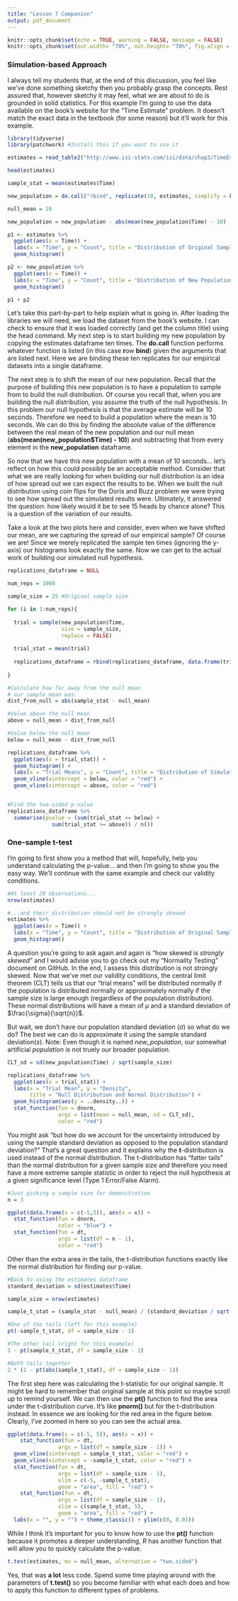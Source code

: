 ```yaml
---
title: "Lesson 7 Companion"
output: pdf_document
---
```


```r
knitr::opts_chunk$set(echo = TRUE, warning = FALSE, message = FALSE)
knitr::opts_chunk$set(out.width= "70%", out.height= "70%", fig.align = "center") 
```

### Simulation-based Approach

I always tell my students that, at the end of this discussion, you feel like we've done something sketchy then you probably grasp the concepts. Rest assured that, however sketchy it may feel, what we are about to do is grounded in solid statistics. For this example I'm going to use the data available on the book's website for the "Time Estimate" problem.  It doesn't match the exact data in the textbook (for some reason) but it'll work for this example.

```r
library(tidyverse)
library(patchwork) #Install this if you want to use it

estimates = read_table2("http://www.isi-stats.com/isi/data/chap3/TimeEstimate.txt")

head(estimates)

sample_stat = mean(estimates$Time)

new_population = do.call("rbind", replicate(10, estimates, simplify = FALSE))

null_mean = 10

new_population = new_population - abs(mean(new_population$Time) - 10)

p1 <- estimates %>%
  ggplot(aes(x = Time)) +
  labs(x = "Time", y = "Count", title = "Distribution of Original Sample") +
  geom_histogram()

p2 <- new_population %>%
  ggplot(aes(x = Time)) +
  labs(x = "Time", y = "Count", title = "Distribution of New Population") +
  geom_histogram()

p1 + p2
```
Let's take this part-by-part to help explain what is going in.  After loading the libraries we will need, we load the dataset from the book's website. I can check to ensure that it was loaded correctly (and get the column title) using the head command. My next step is to start building my new population by copying the estimates dataframe ten times. The **do.call** function performs whatever function is listed (in this case **r**ow **bind**) given the arguments that are listed next. Here we are binding these ten replicates for our empirical datasets into a single dataframe.

The next step is to shift the mean of our new population. Recall that the purpose of building this new population is to have a population to sample from to build the null distribution. Of course you recall that, when you are building the null distribution, you assume the truth of the null hypothesis. In this problem our null hypothesis is that the average estimate will be 10 seconds. Therefore we need to build a population where the mean is 10 seconds. We can do this by finding the absolute value of the difference between the real mean of the new population and our null mean (**abs(mean(new_population$Time) - 10)**) and subtracting that from every element in the **new_population** dataframe.

So now that we have this new population with a mean of 10 seconds... let's reflect on how this could possibly be an acceptable method. Consider that what we are really looking for when building our null distribution is an idea of how spread out we can expect the results to be. When we built the null distribution using coin flips for the Doris and Buzz problem we were trying to see how spread out the simulated results were. Ultimately, it answered the question: how likely would it be to see 15 heads by chance alone? This is a question of the variation of our results.

Take a look at the two plots here and consider, even when we have shifted our mean, are we capturing the spread of our empirical sample? Of course we are! Since we merely replicated the sample ten times (ignoring the y-axis) our histograms look exactly the same. Now we can get to the actual work of building our simulated null hypothesis.

```r
replications_dataframe = NULL

num_reps = 1000

sample_size = 25 #Original sample size

for (i in 1:num_reps){
  
  trial = sample(new_population$Time, 
                 size = sample_size, 
                 replace = FALSE)
  
  trial_stat = mean(trial)
  
  replications_dataframe = rbind(replications_dataframe, data.frame(trial_stat))
  
}

#Calculate how far away from the null mean
# our sample mean was.
dist_from_null = abs(sample_stat - null_mean)

#Value above the null mean
above = null_mean + dist_from_null

#Value below the null mean
below = null_mean - dist_from_null

replications_dataframe %>%
  ggplot(aes(x = trial_stat)) +
  geom_histogram() +
  labs(x = "Trial Means", y = "Count", title = "Distribution of Simulated Means") +
  geom_vline(xintercept = below, color = "red") +
  geom_vline(xintercept = above, color = "red")


#Find the two-sided p-value
replications_dataframe %>%
  summarise(pvalue = (sum(trial_stat <= below) + 
              sum(trial_stat >= above)) / n())
```

### One-sample t-test

I'm going to first show you a method that will, hopefully, help you understand calculating the p-value... and then I'm going to show you the 
easy way. We'll continue with the same example and check our validity conditions.

```r
#At least 20 observations...
nrow(estimates)

#...and their distribution should not be strongly skewed
estimates %>%
  ggplot(aes(x = Time)) +
  labs(x = "Time", y = "Count", title = "Distribution of Original Sample") +
  geom_histogram()
```
A question you're going to ask again and again is "how skewed is *strongly skewed*" and I would advise you to go check out my "Normality Testing" document on GitHub. In the end, I assess this distribution is not strongly skewed. Now that we've met our validity conditions, the central limit theorem (CLT) tells us that our "trial means" will be distributed normally if the population is distributed normally or approximately normally if the sample size is large enough (regardless of the population distribution). These normal distributions will have a mean of $\mu$ and a standard deviation of $\frac{\sigma}{\sqrt{n}}$. 

But wait, we don't have our population standard deviation ($\sigma$) so what do we do? The best we can do is approximate it using the sample standard deviation($s$). Note: Even though it is named *new_population*, our somewhat artificial *population* is not truely our broader population.

```r
CLT_sd = sd(new_population$Time) / sqrt(sample_size)

replications_dataframe %>%
  ggplot(aes(x = trial_stat)) +
  labs(x = "Trial Mean", y = "Density", 
       title = "Null Distribution and Normal Distribution") +
  geom_histogram(aes(y = ..density..)) +
  stat_function(fun = dnorm, 
                args = list(mean = null_mean, sd = CLT_sd),
                color = "red")
```
You might ask "but how do we account for the uncertainty introduced by using the sample standard deviation as opposed to the population standard deviation?" That's a great question and it explains why the **t**-distribution is used instead of the normal distribution. The t-distribution has "fatter tails" than the normal distribution for a given sample size and therefore you need have a more extreme sample statistic in order to reject the null hypothesis at a given significance level (Type 1 Error/False Alarm). 

```r
#Just picking a sample size for demonstration
n = 3

ggplot(data.frame(x = c(-5,5)), aes(x = x)) +
  stat_function(fun = dnorm,
                color = "blue") +
  stat_function(fun = dt,
                args = list(df = n - 1),
                color = "red")


```

Other than the extra area in the tails, the t-distribution functions exactly like the normal distribution for finding our p-value.

```r
#Back to using the estimates dataframe
standard_deviation = sd(estimates$Time)

sample_size = nrow(estimates)

sample_t_stat = (sample_stat - null_mean) / (standard_deviation / sqrt(sample_size))

#One of the tails (left for this example)
pt(-sample_t_stat, df = sample_size - 1)

#The other tail (right for this example)
1 - pt(sample_t_stat, df = sample_size - 1)

#Both tails together
2 * (1 - pt(abs(sample_t_stat), df = sample_size - 1))
```
The first step here was calculating the t-statistic for our original sample. It might be hard to remember that original sample at this point so maybe scroll up to remind yourself. We can then use the **pt()** function to find the area under the t-distribution curve. It's like **pnorm()** but for the t-distribution instead. In essence we are looking for the red area in the figure below. Clearly, I've zoomed in here so you can see the actual area.
```r
ggplot(data.frame(x = c(-5, 5)), aes(x = x)) +
    stat_function(fun = dt, 
                args = list(df = sample_size - 1)) +
  geom_vline(xintercept = sample_t_stat, color = "red") +
  geom_vline(xintercept = -sample_t_stat, color = "red") +
  stat_function(fun = dt, 
                args = list(df = sample_size - 1),
                xlim = c(-5, -sample_t_stat),
                geom = "area", fill = "red") +
    stat_function(fun = dt, 
                args = list(df = sample_size - 1),
                xlim = c(sample_t_stat, 5),
                geom = "area", fill = "red") +
  labs(x = "", y = "") + theme_classic() + ylim(c(0, 0.01))
```
While I think it's important for you to know how to use the **pt()** function because it promotes a deeper understanding, *R* has another function that will allow you to quickly calculate the p-value.
```r
t.test(estimates, mu = null_mean, alternative = "two.sided")
```
Yes, that was **a lot** less code. Spend some time playing around with the parameters of **t.test()** so you become familiar with what each does and how to apply this function to different types of problems.